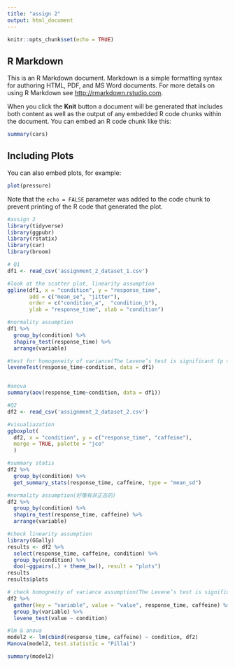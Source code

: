 ```yaml
---
title: "assign 2"
output: html_document
---
```


```r
knitr::opts_chunk$set(echo = TRUE)
```

## R Markdown

This is an R Markdown document. Markdown is a simple formatting syntax for authoring HTML, PDF, and MS Word documents. For more details on using R Markdown see <http://rmarkdown.rstudio.com>.

When you click the **Knit** button a document will be generated that includes both content as well as the output of any embedded R code chunks within the document. You can embed an R code chunk like this:

```r
summary(cars)
```

## Including Plots

You can also embed plots, for example:

```r
plot(pressure)
```

Note that the `echo = FALSE` parameter was added to the code chunk to prevent printing of the R code that generated the plot.
```r
#assign 2
library(tidyverse)
library(ggpubr)
library(rstatix)
library(car)
library(broom)
```


```r
# Q1
df1 <- read_csv('assignment_2_dataset_1.csv')

#look at the scatter plot, linearity assumption
ggline(df1, x = "condition", y = "response_time", 
       add = c("mean_se", "jitter"), 
       order = c("condition_a",  "condition_b"),
       ylab = "response_time", xlab = "condition")

#normality assumption
df1 %>%
  group_by(condition) %>%
  shapiro_test(response_time) %>%
  arrange(variable)

#test for homogeneity of variance(The Levene’s test is significant (p > 0.05), so there was homogeneity of variances.)
leveneTest(response_time~condition, data = df1)


#anova
summary(aov(response_time~condition, data = df1))


```

```r
#Q2
df2 <- read_csv('assignment_2_dataset_2.csv')

#visualiazation
ggboxplot(
  df2, x = "condition", y = c("response_time", "caffeine"), 
  merge = TRUE, palette = "jco"
  )

#summary statis
df2 %>%
  group_by(condition) %>%
  get_summary_stats(response_time, caffeine, type = "mean_sd")

#normality assumption(好像有非正态的)
df2 %>%
  group_by(condition) %>%
  shapiro_test(response_time, caffeine) %>%
  arrange(variable)

#check linearity assumption
library(GGally)
results <- df2 %>%
  select(response_time, caffeine, condition) %>%
  group_by(condition) %>%
  doo(~ggpairs(.) + theme_bw(), result = "plots")
results
results$plots

# check homogneity of variance assumption(The Levene’s test is significant (p > 0.05), so there was homogeneity of variances.)
df2 %>% 
  gather(key = "variable", value = "value", response_time, caffeine) %>%
  group_by(variable) %>%
  levene_test(value ~ condition)

#lm & anova
model2 <- lm(cbind(response_time, caffeine) ~ condition, df2)
Manova(model2, test.statistic = "Pillai")

summary(model2)
```


